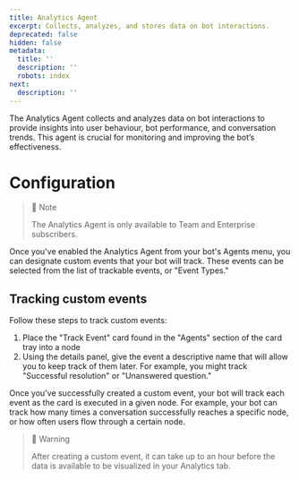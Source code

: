 ```yaml
---
title: Analytics Agent
excerpt: Collects, analyzes, and stores data on bot interactions.
deprecated: false
hidden: false
metadata:
  title: ''
  description: ''
  robots: index
next:
  description: ''
---
```

The Analytics Agent collects and analyzes data on bot interactions to provide insights into user behaviour, bot performance, and conversation trends. This agent is crucial for monitoring and improving the bot’s effectiveness.

# Configuration

> 💼 Note
>
> The Analytics Agent is only available to Team and Enterprise subscribers.

Once you've enabled the Analytics Agent from your bot's Agents menu, you can designate custom events that your bot will track. These events can be selected from the list of trackable events, or "Event Types."

## Tracking custom events

Follow these steps to track custom events:

1. Place the "Track Event" card found in the "Agents" section of the card tray into a node
2. Using the details panel, give the event a descriptive name that will allow you to keep track of them later. For example, you might track "Successful resolution" or "Unanswered question."

Once you've successfully created a custom event, your bot will track each event as the card is executed in a given node. For example, your bot can track how many times a conversation successfully reaches a specific node, or how often users flow through a certain node.

> 🚧 Warning
>
> After creating a custom event, it can take up to an hour before the data is available to be visualized in your Analytics tab.
